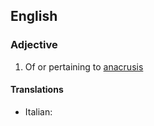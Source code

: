 ==English==

===Adjective===
{{en-adj}}

# Of or pertaining to [[anacrusis]]

====Translations====
{{trans-top|anacrusic}}
*Italian: {{t|it|anacrusico}}
{{trans-mid}}

{{trans-bottom}}